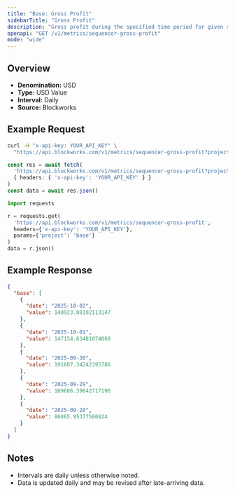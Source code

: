 ```yaml
---
title: "Base: Gross Profit"
sidebarTitle: "Gross Profit"
description: "Gross profit during the specified time period for given rollup."
openapi: "GET /v1/metrics/sequencer-gross-profit"
mode: "wide"
---
```


## Overview

- **Denomination:** USD
- **Type:** USD Value
- **Interval:** Daily
- **Source:** Blockworks

## Example Request

<CodeGroup>

```bash cURL
curl -H "x-api-key: YOUR_API_KEY" \
  "https://api.blockworks.com/v1/metrics/sequencer-gross-profit?project=base"
```

```typescript TypeScript
const res = await fetch(
  'https://api.blockworks.com/v1/metrics/sequencer-gross-profit?project=base',
  { headers: { 'x-api-key': 'YOUR_API_KEY' } }
)
const data = await res.json()
```

```python Python
import requests

r = requests.get(
  'https://api.blockworks.com/v1/metrics/sequencer-gross-profit',
  headers={'x-api-key': 'YOUR_API_KEY'},
  params={'project': 'base'}
)
data = r.json()
```

</CodeGroup>

## Example Response

```json
{
  "base": [
    {
      "date": "2025-10-02",
      "value": 140923.80192113147
    },
    {
      "date": "2025-10-01",
      "value": 147154.63481074068
    },
    {
      "date": "2025-09-30",
      "value": 191607.34242395786
    },
    {
      "date": "2025-09-29",
      "value": 109686.39642717196
    },
    {
      "date": "2025-09-28",
      "value": 86865.95377580824
    }
  ]
}
```

## Notes
- Intervals are daily unless otherwise noted.
- Data is updated daily and may be revised after late-arriving data.